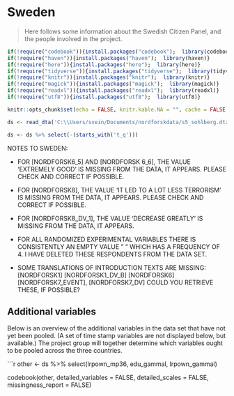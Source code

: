 # Sweden

> Here follows some information about the Swedish Citizen Panel, and the people involved in the project.

```r
if(!require("codebook")){install.packages("codebook");  library(codebook)}
if(!require("haven")){install.packages("haven");  library(haven)}
if(!require("here")){install.packages("here");  library(here)}
if(!require("tidyverse")){install.packages("tidyverse");  library(tidyverse)}
if(!require("knitr")){install.packages("knitr");  library(knitr)}
if(!require("magick")){install.packages("magick");  library(magick)}
if(!require("readxl")){install.packages("readxl");  library(readxl)}
if(!require("utf8")){install.packages("utf8");  library(utf8)}

knitr::opts_chunk$set(echo = FALSE, knitr.kable.NA = "", cache = FALSE, message = FALSE )
```

```r

ds <- read_dta('C:\\Users/svein/Documents/nordforskdata/s5_sohlberg.dta') 

ds <- ds %>% select(-(starts_with('t_q')))
```

NOTES TO SWEDEN:

- FOR [NORDFORSK6_5] AND [NORDFORSK 6_6], THE VALUE 'EXTREMELY GOOD' IS MISSING FROM THE DATA, IT APPEARS. 
PLEASE CHECK AND CORRECT IF POSSIBLE.

- FOR [NORDFORSK8], THE VALUE 'IT LED TO A LOT LESS TERRORISM' IS MISSING FROM THE DATA, IT APPEARS. 
PLEASE CHECK AND CORRECT IF POSSIBLE.	

- FOR [NORDFORSK8_DV_1], THE VALUE 'DECREASE GREATLY' IS MISSING FROM THE DATA, IT APPEARS.

- FOR ALL RANDOMIZED EXPERIMENTAL VARIABLES THERE IS CONSISTENTLY AN EMPTY VALUE " " WHICH HAS A FREQUENCY OF 4. I HAVE DELETED THESE RESPONDENTS FROM THE DATA SET.

- SOME TRANSLATIONS OF INTRODUCTION TEXTS ARE MISSING: [NORDFORSK1] [NORDFORSK1_DV_B] [NORDFORSK6] [NORDFORSK7_EVENT], [NORDFORSK7_DV] 
COULD YOU RETRIEVE THESE, IF POSSIBLE?


## Additional variables 

Below is an overview of the additional variables in the data set that have not yet been pooled. 
(A set of time stamp variables are not displayed below, but available.)
The project group will together determine which variables ought to be pooled across the three countries.

```r

other <- ds %>% select(lrpown_mp36, edu_gammal, lrpown_gammal)

codebook(other, detailed_variables = FALSE, detailed_scales = FALSE, missingness_report = FALSE)

